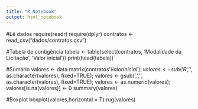 ```yaml
---
title: "R Notebook"
output: html_notebook
---
```


#Lê dados
require(readr)
require(dplyr)
contratos <- read_csv("dados/contratos.csv")

#Tabela de contigência
tabela <- table(select(contratos, 'Modalidade da Licitação', 'Valor inicial'))
print(head(tabela))

#Sumário
valores <- data.matrix(contratos$'Valor inicial');
valores <- sub('R$', '', as.character(valores), fixed=TRUE);
valores <- gsub(',', '', as.character(valores), fixed=TRUE);
valores <- as.numeric(valores);
valores[is.na(valores)] <- 0
summary(valores)

#Boxplot
boxplot(valores,horizontal = T)
rug(valores)